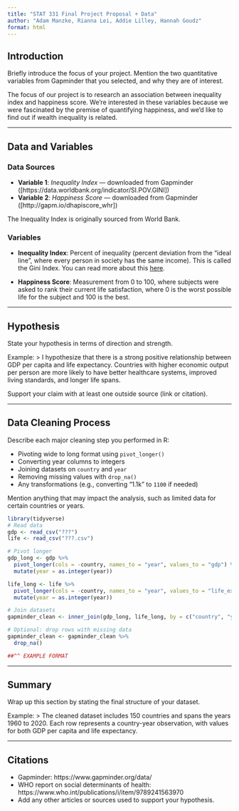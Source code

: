 ```yaml
---
title: "STAT 331 Final Project Proposal + Data"
author: "Adam Manzke, Rianna Lei, Addie Lilley, Hannah Goudz" 
format: html
---
```


## Introduction

Briefly introduce the focus of your project.
Mention the two quantitative variables from Gapminder that you selected, and why they are of interest.

The focus of our project is to research an association between inequality index and happiness score. We're interested in these variables because we were fascinated by the premise of quantifying happiness, and we'd like to find out if wealth inequality is related.

---

## Data and Variables

### Data Sources

- **Variable 1**: *Inequality Index* — downloaded from Gapminder ([https://data.worldbank.org/indicator/SI.POV.GINI])
- **Variable 2**: *Happiness Score* — downloaded from Gapminder ([http://gapm.io/dhapiscore_whr])

The Inequality Index is originally sourced from World Bank.


### Variables

- **Inequality Index**: Percent of inequality (percent deviation from the "ideal line", where every person in society has the same income). This is called the Gini Index. You can read more about this [here](https://en.wikipedia.org/wiki/Lorenz_curve).

- **Happiness Score**: Measurement from 0 to 100, where subjects were asked to rank their current life satisfaction, where 0 is the worst possible life for the subject and 100 is the best.

---

## Hypothesis

State your hypothesis in terms of direction and strength.

Example:
> I hypothesize that there is a strong positive relationship between GDP per capita and life expectancy. Countries with higher economic output per person are more likely to have better healthcare systems, improved living standards, and longer life spans.

Support your claim with at least one outside source (link or citation).

---

## Data Cleaning Process

Describe each major cleaning step you performed in R:

- Pivoting wide to long format using `pivot_longer()`
- Converting year columns to integers
- Joining datasets on `country` and `year`
- Removing missing values with `drop_na()`
- Any transformations (e.g., converting "1.1k" to `1100` if needed)

Mention anything that may impact the analysis, such as limited data for certain countries or years.

```r
library(tidyverse)
# Read data
gdp <- read_csv("???")
life <- read_csv("???.csv")

# Pivot longer
gdp_long <- gdp %>%
  pivot_longer(cols = -country, names_to = "year", values_to = "gdp") %>%
  mutate(year = as.integer(year))

life_long <- life %>%
  pivot_longer(cols = -country, names_to = "year", values_to = "life_exp") %>%
  mutate(year = as.integer(year))

# Join datasets
gapminder_clean <- inner_join(gdp_long, life_long, by = c("country", "year"))

# Optional: drop rows with missing data
gapminder_clean <- gapminder_clean %>%
  drop_na()

##^^ EXAMPLE FORMAT 

```


---

## Summary

Wrap up this section by stating the final structure of your dataset.

Example:
> The cleaned dataset includes 150 countries and spans the years 1960 to 2020. Each row represents a country-year observation, with values for both GDP per capita and life expectancy.

---

## Citations

- Gapminder: https://www.gapminder.org/data/
- WHO report on social determinants of health: https://www.who.int/publications/i/item/9789241563970
- Add any other articles or sources used to support your hypothesis.

